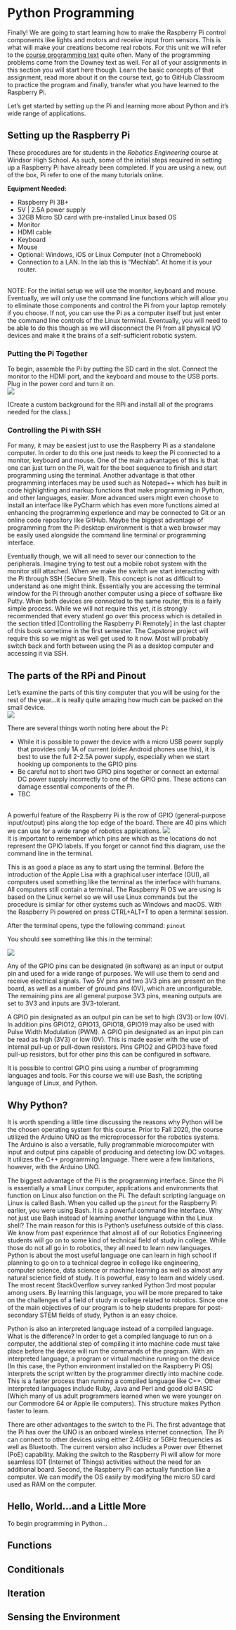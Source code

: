 # Python Programming

Finally!  We are going to start learning how to make the Raspberry Pi control components like lights and motors and receive input from sensors.  This is what will make your creations become real robots.  For this unit we will refer to the <a href="https://greenteapress.com/wp/think-python-2e/" target="_blank">course programming text</a> quite often.  Many of the programming problems come from the Downey text as well.  For all of your assignments in this section you will start here though.  Learn the basic concepts of that assignment, read more about it on the course text, go to GitHub Classroom to practice the program and finally, transfer what you have learned to the Raspberry Pi.

Let's get started by setting up the Pi and learning more about Python and it's wide range of applications.

## Setting up the Raspberry Pi

These procedures are for students in the <i>Robotics Engineering</i> course at Windsor High School.  As such, some of the initial steps required in setting up a Raspberry Pi have already been completed.  If you are using a new, out of the box, Pi refer to one of the many tutorials online.

<b>Equipment Needed:</b>
<ul>
  <li>Raspberry Pi 3B+</li>
  <li>5V | 2.5A power supply</li>
  <li>32GB Micro SD card with pre-installed Linux based OS</li>
  <li>Monitor</li>
  <li>HDMI cable</li>
  <li>Keyboard</li>
  <li>Mouse</li>
  <li>Optional: Windows, iOS or Linux Computer (not a Chromebook)</li>
  <li>Connection to a LAN.  In the lab this is "Mechlab".  At home it is your router.</li>
</ul><br>
NOTE: For the initial setup we will use the monitor, keyboard and mouse.  Eventually, we will only use the command line functions which will allow you to eliminate those components and control the Pi from your laptop remotely if you choose.  If not, you can use the Pi as a computer itself but just enter the command line controls of the Linux terminal.  Eventually, you will need to be able to do this though as we will disconnect the Pi from all physical I/O devices and make it the brains of a self-sufficient robotic system.<br>

### Putting the Pi Together

To begin, assemble the Pi by putting the SD card in the slot.  Connect the monitor to the HDMI port, and the keyboard and mouse to the USB ports.  Plug in the power cord and turn it on.<br>
<img src="https://github.com/stcline/Hosted_Images/blob/master/Robotics_Engineering/raspberry-pi%20-%20Hardware%20installation.png?raw=true"><br>

(Create a custom background for the RPi and install all of the programs needed for the class.)

### Controlling the Pi with SSH

For many, it may be easiest just to use the Raspberry Pi as a standalone computer.  In order to do this one just needs to keep the Pi connected to a monitor, keyboard and mouse.  One of the main advantages of this is that one can just turn on the Pi, wait for the boot sequence to finish and start programming using the terminal.  Another advantage is that other programming interfaces may be used such as Notepad++ which has built in code highlighting and markup functions that make programming in Python, and other languages, easier.  More advanced users might even choose to install an interface like PyCharm which has even more functions aimed at enhancing the programming experience and may be connected to Git or an online code repository like GitHub.  Maybe the biggest advantage of programming from the Pi desktop environment is that a web browser may be easily used alongside the command line terminal or programming interface.

Eventually though, we will all need to sever our connection to the peripherals.  Imagine trying to test out a mobile robot system with the monitor still attached.  When we make the switch we start interacting with the Pi through SSH (Secure Shell).  This concept is not as difficult to understand as one might think.  Essentially you are accessing the terminal window for the Pi through another computer using a piece of software like Putty.  When both devices are connected to the same router, this is a fairly simple process.   While we will not require this yet, it is strongly recommended that every student go over this process which is detailed in the section titled [Controlling the Raspberry Pi Remotely] in the last chapter of this book sometime in the first semester.  The Capstone project will require this so we might as well get used to it now.  Most will probably switch back and forth between using the Pi as a desktop computer and accessing it via SSH.

## The parts of the RPi and Pinout

Let's examine the parts of this tiny computer that you will be using for the rest of the year...it is really quite amazing how much can be packed on the small device.
<br>
<img src="https://raw.githubusercontent.com/stcline/Hosted_Images/master/Robotics_Engineering/RPi3_basic.png"><br>

There are several things worth noting here about the Pi:
<ul>
  <li>While it is possible to power the device with a micro USB power supply that provides only 1A of current (older Android phones use this), it is best to use the full 2-2.5A power supply, especially when we start hooking up components to the GPIO pins</li>
  <li>Be careful not to short two GPIO pins together or connect an external DC power supply incorrectly to one of the GPIO pins.  These actions can damage essential components of the Pi.</li>
  <li>TBC</li>
</ul>
<br>
A powerful feature of the Raspberry Pi is the row of GPIO (general-purpose input/output) pins along the top edge of the board.  There are 40 pins which we can use for a wide range of robotics applications.
<img src="https://github.com/stcline/Hosted_Images/blob/master/Robotics_Engineering/GPIO-Pinout-Diagram-2.png?raw=true">
<br>
It is important to remember which pins are which as the locations do not represent the GPIO labels.  If you forget or cannot find this diagram, use the command line in the terminal.  

This is as good a place as any to start using the terminal.  Before the introduction of the Apple Lisa with a graphical user interface (GUI), all computers used something like the terminal as the interface with humans.  All computers still contain a terminal.  The Raspberry Pi OS we are using is based on the Linux kernel so we will use Linux commands but the procedure is similar for other systems such as Windows and macOS.  With the Raspberry Pi powered on press CTRL+ALT+T to open a terminal session. 


After the terminal opens, type the following command: ```pinout```

You should see something like this in the terminal:

<img src="https://github.com/stcline/Hosted_Images/blob/master/Robotics_Engineering/gpiozero-pinout.png?raw=true">

Any of the GPIO pins can be designated (in software) as an input or output pin and used for a wide range of purposes.  We will use them to send and receive electrical signals.  Two 5V pins and two 3V3 pins are present on the board, as well as a number of ground pins (0V), which are unconfigurable. The remaining pins are all general purpose 3V3 pins, meaning outputs are set to 3V3 and inputs are 3V3-tolerant.

A GPIO pin designated as an output pin can be set to high (3V3) or low (0V).  In addition pins GPIO12, GPIO13, GPIO18, GPIO19 may also be used with Pulse Width Modulation (PWM).  A GPIO pin designated as an input pin can be read as high (3V3) or low (0V). This is made easier with the use of internal pull-up or pull-down resistors. Pins GPIO2 and GPIO3 have fixed pull-up resistors, but for other pins this can be configured in software.

It is possible to control GPIO pins using a number of programming languages and tools.  For this course we will use Bash, the scripting language of Linux, and Python.

## Why Python?

It is worth spending a little time discussing the reasons why Python will be the chosen operating system for this course.  Prior to Fall 2020, the course utilized the Arduino UNO as the microprocessor for the robotics systems.  The Arduino is also a versatile, fully programmable microcomputer with input and output pins capable of producing and detecting low DC voltages. It utilizes the C++ programming language.  There were a few limitations, however, with the Arduino UNO.  

The biggest advantage of the Pi is the programming interface.  Since the Pi is essentially a small Linux computer, applications and environments that function on Linux also function on the Pi.  The default scripting language on Linux is called Bash.  When you called up the ```pinout``` for the Raspberry Pi earlier, you were using Bash.  It is a powerful command line interface.  Why not just use Bash instead of learning another language within the Linux shell?  The main reason for this is Python's usefulness outside of this class.  We know from past experience that almost all of our Robotics Engineering students will go on to some kind of technical field of study in college.  While those do not all go in to robotics, they all need to learn new languages.  Python is about the most useful language one can learn in high school if planning to go on to a technical degree in college like engineering, computer science, data science or machine learning as well as almost any natural science field of study.  It is powerful, easy to learn and widely used.  The most recent StackOverflow survey ranked Python 3rd most popular among users.  By learning this language, you will be more prepared to take on the challenges of a field of study in college related to robotics.  Since one of the main objectives of our program is to help students prepare for post-secondary STEM fields of study, Python is an easy choice.

Python is also an interpreted language instead of a compiled language.  What is the difference?  In order to get a compiled language to run on a computer, the additional step of compiling it into machine code must take place before the device will run the commands of the program.  With an interpreted language, a program or virtual machine running on the device (In this case, the Python environment installed on the Raspberry Pi OS) interprets the script written by the programmer directly into machine code.  This is a faster process than running a compiled language like C++.  Other interpreted languages include Ruby, Java and Perl and good old BASIC (Which many of us adult programmers learned when we were younger on our Commodore 64 or Apple IIe computers).  This structure makes Python faster to learn.

There are other advantages to the switch to the Pi.  The first advantage that the Pi has over the UNO is an onboard wireless internet connection.  The Pi can connect to other devices using either 2.4GHz or 5GHz frequencies as well as Bluetooth.  The current version also includes a Power over Ethernet (PoE) capability.  Making the switch to the Raspberry Pi will allow for more seamless IOT (Internet of Things) activities without the need for an additional board.  Second, the Raspberry Pi can actually function like a computer.  We can modify the OS easily by modifying the micro SD card used as RAM on the computer.  

## Hello, World...and a Little More

To begin programming in Python...

## Functions

## Conditionals

## Iteration

## Sensing the Environment
